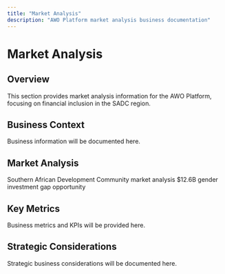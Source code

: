 ```yaml
---
title: "Market Analysis"
description: "AWO Platform market analysis business documentation"
---
```


# Market Analysis

## Overview

<Info>
This section provides market analysis information for the AWO Platform, focusing on financial inclusion in the SADC region.
</Info>

## Business Context

Business information will be documented here.

## Market Analysis

<CardGroup cols={2}>
  <Card title="SADC Market" icon="globe">
    Southern African Development Community market analysis
  </Card>
  <Card title="Gender Gap" icon="chart-bar">
    $12.6B gender investment gap opportunity
  </Card>
</CardGroup>

## Key Metrics

Business metrics and KPIs will be provided here.

## Strategic Considerations

Strategic business considerations will be documented here.
